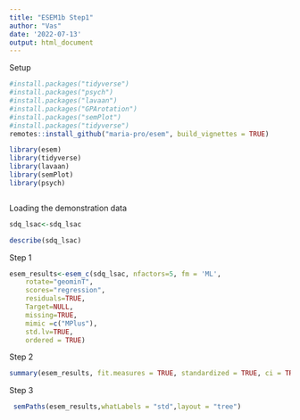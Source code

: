 ```yaml
---
title: "ESEM1b Step1"
author: "Vas"
date: '2022-07-13'
output: html_document
---
```

Setup
```r
#install.packages("tidyverse")
#install.packages("psych")
#install.packages("lavaan")
#install.packages("GPArotation")
#install.packages("semPlot")
#install.packages("tidyverse")
remotes::install_github("maria-pro/esem", build_vignettes = TRUE)

library(esem)
library(tidyverse)
library(lavaan)
library(semPlot)
library(psych)



```
Loading the demonstration data
```r
sdq_lsac<-sdq_lsac

describe(sdq_lsac)

```
Step 1
```r
esem_results<-esem_c(sdq_lsac, nfactors=5, fm = 'ML',
    rotate="geominT",
    scores="regression",
    residuals=TRUE,
    Target=NULL,
    missing=TRUE,
    mimic =c("MPlus"),
    std.lv=TRUE,
    ordered = TRUE)

```
Step 2
```r
summary(esem_results, fit.measures = TRUE, standardized = TRUE, ci = TRUE)


```

Step 3
```r
 semPaths(esem_results,whatLabels = "std",layout = "tree")
```


